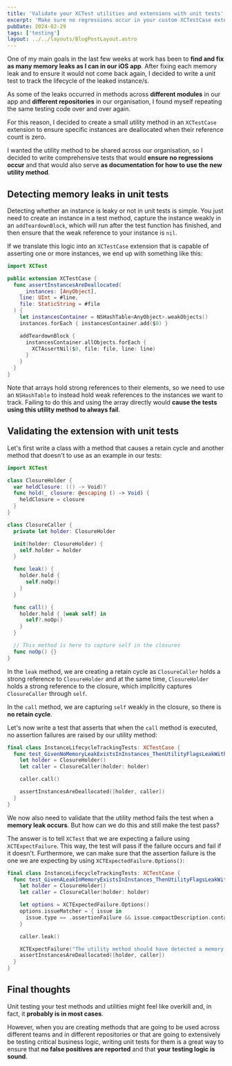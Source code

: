 ```yaml
---
title: 'Validate your XCTest utilities and extensions with unit tests'
excerpt: 'Make sure no regressions occur in your custom XCTestCase extensions and helper methods with unit tests and XCTExpectFailure.'
pubDate: 2024-02-29
tags: ['testing']
layout: ../../layouts/BlogPostLayout.astro
---
```


One of my main goals in the last few weeks at work has been to **find and fix as many memory leaks as I can in our iOS app**. After fixing each memory leak and to ensure it would not come back again, I decided to write a unit test to track the lifecycle of the leaked instance/s.

As some of the leaks occurred in methods across **different modules** in our app and **different repositories** in our organisation, I found myself repeating the same testing code over and over again.

For this reason, I decided to create a small utility method in an `XCTestCase` extension to ensure specific instances are deallocated when their reference count is zero.

I wanted the utility method to be shared across our organisation, so I decided to write comprehensive tests that would **ensure no regressions occur** and that would also serve **as documentation for how to use the new utility method**.

## Detecting memory leaks in unit tests

Detecting whether an instance is leaky or not in unit tests is simple. You just need to create an instance in a test method, capture the instance weakly in an `addTeardownBlock`, which will run after the test function has finished, and then ensure that the weak reference to your instance is `nil`.

If we translate this logic into an `XCTestCase` extension that is capable of asserting one or more instances, we end up with something like this:

```swift:InstanceLifecycle.swift
import XCTest

public extension XCTestCase {
  func assertInstancesAreDeallocated(
    _ instances: [AnyObject],
    line: UInt = #line,
    file: StaticString = #file
  ) {
    let instancesContainer = NSHashTable<AnyObject>.weakObjects()
    instances.forEach { instancesContainer.add($0) }

    addTeardownBlock {
      instancesContainer.allObjects.forEach {
        XCTAssertNil($0, file: file, line: line)
      }
    }
  }
}
```

Note that arrays hold strong references to their elements, so we need to use an `NSHashTable` to instead hold weak references to the instances we want to track. Failing to do this and using the array directly would **cause the tests using this utility method to always fail**.

## Validating the extension with unit tests

Let's first write a class with a method that causes a retain cycle and another method that doesn't to use as an example in our tests:

```swift:InstanceLifecycleTests.swift
import XCTest

class ClosureHolder {
  var heldClosure: (() -> Void)?
  func hold(_ closure: @escaping () -> Void) {
    heldClosure = closure
  }
}

class ClosureCaller {
  private let holder: ClosureHolder

  init(holder: ClosureHolder) {
    self.holder = holder
  }

  func leak() {
    holder.hold {
      self.noOp()
    }
  }

  func call() {
    holder.hold { [weak self] in
      self?.noOp()
    }
  }

  // This method is here to capture self in the closures
  func noOp() {}
}
```

In the `leak` method, we are creating a retain cycle as `ClosureCaller` holds a strong reference to `ClosureHolder` and at the same time, `ClosureHolder` holds a strong reference to the closure, which implicitly captures `ClosureCaller` through `self`.

In the `call` method, we are capturing `self` weakly in the closure, so there is **no retain cycle**.

Let's now write a test that asserts that when the `call` method is executed, no assertion failures are raised by our utility method:

```swift:InstanceLifecycleTests.swift
final class InstanceLifecycleTrackingTests: XCTestCase {
  func test_GivenNoMemoryLeakExistsInInstances_ThenUtilityFlagsLeakWithAFailure() {
    let holder = ClosureHolder()
    let caller = ClosureCaller(holder: holder)

    caller.call()

    assertInstancesAreDeallocated([holder, caller])
  }
}
```

We now also need to validate that the utility method fails the test when a **memory leak occurs**. But how can we do this and still make the test pass?

The answer is to tell `XCTest` that we are expecting a failure using `XCTExpectFailure`. This way, the test will pass if the failure occurs and fail if it doesn't. Furthermore, we can make sure that the assertion failure is the one we are expecting by using `XCTExpectedFailure.Options()`:

```swift:InstanceLifecycleTests.swift
final class InstanceLifecycleTrackingTests: XCTestCase {
  func test_GivenALeakInMemoryExistsInInstances_ThenUtilityFlagsLeakWithAFailure() {
    let holder = ClosureHolder()
    let caller = ClosureCaller(holder: holder)

    let options = XCTExpectedFailure.Options()
    options.issueMatcher = { issue in
      issue.type == .assertionFailure && issue.compactDescription.contains("XCTAssertNil failed")
    }

    caller.leak()

    XCTExpectFailure("The utility method should have detected a memory leak.", options: options)
    assertInstancesAreDeallocated([holder, caller])
  }
}
```

## Final thoughts

Unit testing your test methods and utilities might feel like overkill and, in fact, it **probably is in most cases**.

However, when you are creating methods that are going to be used across different teams and in different repositories or that are going to extensively be testing critical business logic, writing unit tests for them is a great way to ensure that **no false positives are reported** and that **your testing logic is sound**.
